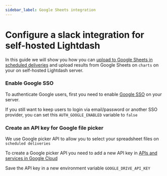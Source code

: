 ```yaml
---
sidebar_label: Google Sheets integration
---
```


# Configure a slack integration for self-hosted Lightdash

In this guide we will show you how you can [upload to Google Sheets in scheduled deliveries](https://docs.lightdash.com/guides/how-to-create-scheduled-deliveries) and 
upload results from Google Sheets on `charts` on your on self-hosted Lightdash server.

### Enable Google SSO 

To authenticate Google users, first you need to enable [Google SSO](https://docs.lightdash.com/self-host/customize-deployment/use-sso-login-for-self-hosted-lightdash#google) on your server. 

If you still want to keep users to login via email/password or another SSO provider, you can set this `AUTH_GOOGLE_ENABLED` variable to `false`

### Create an API key for Google file picker

We use Google picker API to allow you to select your spreadsheet files on `scheduled deliveries` 

To create a Google picker API you need to add a new API key in [APIs and services in Google Cloud](https://console.cloud.google.com/apis/credentials)
 
Save the API key in a new environment variable `GOOGLE_DRIVE_API_KEY`
